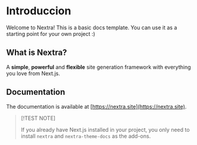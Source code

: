 # Introduccion
 
Welcome to Nextra! This is a basic docs template. You can use it as a starting point for your own project :)

## What is Nextra?

A **simple**, **powerful** and **flexible** site generation framework with everything you love from Next.js.

## Documentation

The documentation is available at [https://nextra.site](https://nextra.site).

> [!TEST NOTE]
>
> If you already have Next.js installed in your project, you only need to
> install `nextra` and `nextra-theme-docs` as the add-ons.